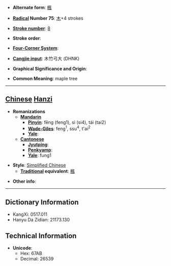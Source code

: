 * '''Alternate form''': [[楓]]

* '''[[Wiktionary:Chinese radical index| Radical]] Number 75''': [[Wiktionary:Chinese radical index 木|木]]+4 strokes

* '''[[Wiktionary:Chinese total strokes index|Stroke number]]''': [[Wiktionary:Chinese total strokes index 8|8]]

* '''Stroke order''': 

* '''[[Wiktionary:Chinese four corner index|Four-Corner System]]''': 

* '''[[Wiktionary:Chinese Cangjie index|Cangjie input]]''': 木竹弓大 (DHNK)

* '''Graphical Significance and Origin''': 

* '''Common Meaning''': maple tree

----

== [[Chinese]] [[Hanzi]] ==

* '''Romanizations'''
** '''[[Mandarin]]'''
*** '''[[Pinyin]]''': fēng (feng1), sì (si4), tái (tai2)
*** '''[[Wade-Giles]]''': feng<sup>1</sup>, ssu<sup>4</sup>, t'ai<sup>2</sup>
*** '''[[Yale]]''': 
** '''[[Cantonese]]'''
*** '''[[Jyutping]]''':
*** '''[[Penkyamp]]''': 
*** '''[[Yale]]''': fung1

* '''Style''': [[Simplified Chinese]] 
** '''[[Traditional Chinese|Traditional]] equivalent''': [[楓]]

* '''Other info''': 

----

== Dictionary Information ==

* KangXi: 0517.011
* Hanyu Da Zidian: 21173.130

== Technical Information ==

* '''Unicode''':
** Hex: 67AB
** Decimal: 26539